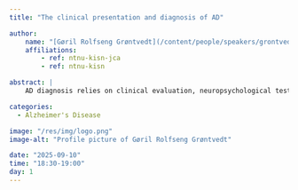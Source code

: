 ```yaml
---
title: "The clinical presentation and diagnosis of AD"

author:
    name: "[Gøril Rolfseng Grøntvedt](/content/people/speakers/grontvedt/index.qmd)"
    affiliations:
        - ref: ntnu-kisn-jca
        - ref: ntnu-kisn

abstract: |
    AD diagnosis relies on clinical evaluation, neuropsychological testing, and biomarkers such as imaging techniques and cerebrospinal fluid analysis. Advancements in diagnostic criteria continue to improve early detection, facilitating timely intervention and management.

categories:
  - Alzheimer's Disease

image: "/res/img/logo.png"
image-alt: "Profile picture of Gøril Rolfseng Grøntvedt"

date: "2025-09-10"
time: "18:30-19:00"
day: 1
---
```


<!-- <object data="/res/quarto.pdf" type="application/pdf" width="100%" height="600">
</object> -->